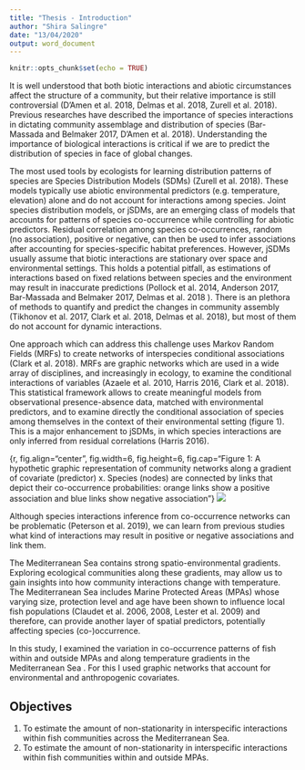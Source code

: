 ```yaml
---
title: "Thesis - Introduction"
author: "Shira Salingre"
date: "13/04/2020"
output: word_document
---
```


```r
knitr::opts_chunk$set(echo = TRUE)
```

It is well understood that both biotic interactions and abiotic circumstances affect the structure of a community, but their relative importance is still controversial (D’Amen et al. 2018, Delmas et al. 2018, Zurell et al. 2018). Previous researches have described the importance of species interactions in dictating community assemblage and distribution of species (Bar-Massada and Belmaker 2017, D’Amen et al. 2018<!--add more-->).  Understanding the importance of biological interactions is critical if we are to predict the distribution of species in face of global changes. 

The most used tools by ecologists for learning distribution patterns of species are Species Distribution Models (SDMs) (Zurell et al. 2018). These models typically use abiotic environmental predictors (e.g. temperature, elevation) alone and do not account for interactions among species. Joint species distribution models, or jSDMs, are an emerging class of models that accounts for patterns of species co-occurrence while controlling for abiotic predictors. Residual correlation among species co-occurrences, random (no association), positive or negative, can then be used to infer associations after accounting for species-specific habitat preferences. 
However, jSDMs usually assume that biotic interactions are stationary over space and environmental settings. This holds a potential pitfall, as estimations of interactions based on fixed relations between species and the environment may result in inaccurate predictions (Pollock et al. 2014, Anderson 2017, Bar-Massada and Belmaker 2017, Delmas et al. 2018 <!--there are more refs to add here if needed-->). There is an plethora of methods to quantify and predict the changes in community assembly (Tikhonov et al. 2017, Clark et al. 2018, Delmas et al. 2018), but most of them do not account for dynamic interactions. 

One approach which can address this challenge uses Markov Random Fields (MRFs) to create networks of interspecies conditional associations (Clark et al. 2018). MRFs are graphic networks which are used in a wide array of disciplines, and increasingly in ecology, to examine the conditional interactions of variables (Azaele et al. 2010, Harris 2016, Clark et al. 2018). This statistical framework allows to create meaningful models from observational presence-absence data, matched with environmental predictors, and to examine directly the conditional association of species among themselves in the context of their environmental setting (figure 1). This is a major enhancement to jSDMs, in which species interactions are only inferred from residual correlations (Harris 2016).
<!-- Moreover, using MRFs allows to compare the coefficients of interactions with the ones of predictors and thus to distinguish between their contributions to patterns of co-occurrence (Clark et al. 2018). -->

{r, fig.align="center", fig.width=6, fig.height=6, fig.cap="Figure 1: A hypothetic graphic representation of community networks along a gradient of covariate (predictor) x. Species (nodes) are connected by links that depict their co-occurrence probabilities: orange links show a positive association and blue links show negative association"}
![]("figures/example_fig.png")

Although species interactions inference from co-occurrence networks can be problematic (Peterson et al. 2019), we can learn from previous studies what kind of interactions may result in positive or negative associations and link them.

The Mediterranean Sea contains strong spatio-environmental gradients. Exploring ecological communities along these gradients, may allow us to gain insights into how community interactions change with temperature. The Mediterranean Sea includes Marine Protected Areas (MPAs) whose varying size, protection level and age have been shown to influence local fish populations (Claudet et al. 2006, 2008, Lester et al. 2009) and therefore, can provide another layer of spatial predictors, potentially affecting species (co-)occurrence. 

In this study, I examined the variation in co-occurrence patterns of fish within and outside MPAs and along temperature gradients in the Mediterranean Sea . For this I used graphic networks that account for environmental and anthropogenic covariates.
<!-- I will then asses to what degree co-occurrence patterns are stationary along these two gradients. This will provide an insight onto how ecological communities can function in altered environments, and how protected areas can affect their abilities. -->

## Objectives
1.	To estimate the amount of non-stationarity in interspecific interactions within fish communities across the Mediterranean Sea.
2.	To estimate the amount of non-stationarity in interspecific interactions within fish communities within and outside MPAs.

<!-- This is the focus? Should I add something about the specific dataset? something we can draw from fish, mediterranean, mpas etc?-->